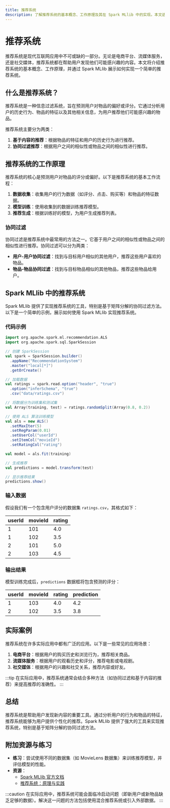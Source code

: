 ```yaml
---
title: 推荐系统
description: 了解推荐系统的基本概念、工作原理及其在 Spark MLlib 中的实现。本文适合初学者，包含代码示例和实际案例。
---
```


# 推荐系统

推荐系统是现代互联网应用中不可或缺的一部分。无论是电商平台、流媒体服务，还是社交媒体，推荐系统都在帮助用户发现他们可能感兴趣的内容。本文将介绍推荐系统的基本概念、工作原理，并通过 Spark MLlib 展示如何实现一个简单的推荐系统。

## 什么是推荐系统？

推荐系统是一种信息过滤系统，旨在预测用户对物品的偏好或评分。它通过分析用户的历史行为、物品的特征以及其他相关信息，为用户推荐他们可能感兴趣的物品。

推荐系统主要分为两类：
1. **基于内容的推荐**：根据物品的特征和用户的历史行为进行推荐。
2. **协同过滤推荐**：根据用户之间的相似性或物品之间的相似性进行推荐。

## 推荐系统的工作原理

推荐系统的核心是预测用户对物品的评分或偏好。以下是推荐系统的基本工作流程：

1. **数据收集**：收集用户的行为数据（如评分、点击、购买等）和物品的特征数据。
2. **模型训练**：使用收集到的数据训练推荐模型。
3. **推荐生成**：根据训练好的模型，为用户生成推荐列表。

### 协同过滤

协同过滤是推荐系统中最常用的方法之一。它基于用户之间的相似性或物品之间的相似性进行推荐。协同过滤可以分为两类：
- **用户-用户协同过滤**：找到与目标用户相似的其他用户，推荐这些用户喜欢的物品。
- **物品-物品协同过滤**：找到与目标物品相似的其他物品，推荐这些物品给用户。

## Spark MLlib 中的推荐系统

Spark MLlib 提供了实现推荐系统的工具，特别是基于矩阵分解的协同过滤方法。以下是一个简单的示例，展示如何使用 Spark MLlib 实现推荐系统。

### 代码示例

```scala
import org.apache.spark.ml.recommendation.ALS
import org.apache.spark.sql.SparkSession

// 创建 SparkSession
val spark = SparkSession.builder()
  .appName("RecommendationSystem")
  .master("local[*]")
  .getOrCreate()

// 加载数据
val ratings = spark.read.option("header", "true")
  .option("inferSchema", "true")
  .csv("data/ratings.csv")

// 将数据分为训练集和测试集
val Array(training, test) = ratings.randomSplit(Array(0.8, 0.2))

// 使用 ALS 算法训练模型
val als = new ALS()
  .setMaxIter(5)
  .setRegParam(0.01)
  .setUserCol("userId")
  .setItemCol("movieId")
  .setRatingCol("rating")

val model = als.fit(training)

// 生成推荐
val predictions = model.transform(test)

// 显示推荐结果
predictions.show()
```

### 输入数据

假设我们有一个包含用户评分的数据集 `ratings.csv`，其格式如下：

| userId | movieId | rating |
|--------|---------|--------|
| 1      | 101     | 4.0    |
| 1      | 102     | 3.5    |
| 2      | 101     | 5.0    |
| 2      | 103     | 4.5    |

### 输出结果

模型训练完成后，`predictions` 数据框将包含预测的评分：

| userId | movieId | rating | prediction |
|--------|---------|--------|------------|
| 1      | 103     | 4.0    | 4.2        |
| 2      | 102     | 3.5    | 3.8        |

## 实际案例

推荐系统在许多实际应用中都有广泛的应用。以下是一些常见的应用场景：

1. **电商平台**：根据用户的购买历史和浏览行为，推荐相关商品。
2. **流媒体服务**：根据用户的观看历史和评分，推荐电影或电视剧。
3. **社交媒体**：根据用户的兴趣和社交关系，推荐内容或好友。

:::tip
在实际应用中，推荐系统通常会结合多种方法（如协同过滤和基于内容的推荐）来提高推荐的准确性。
:::

## 总结

推荐系统是帮助用户发现新内容的重要工具。通过分析用户的行为和物品的特征，推荐系统能够为用户提供个性化的推荐。Spark MLlib 提供了强大的工具来实现推荐系统，特别是基于矩阵分解的协同过滤方法。

## 附加资源与练习

- **练习**：尝试使用不同的数据集（如 MovieLens 数据集）来训练推荐模型，并评估模型的性能。
- **资源**：
  - [Spark MLlib 官方文档](https://spark.apache.org/docs/latest/ml-guide.html)
  - [推荐系统：原理与实践](https://www.example.com/recommendation-systems-book)

:::caution
在实际应用中，推荐系统可能会面临冷启动问题（即新用户或新物品缺乏足够的数据）。解决这一问题的方法包括使用混合推荐系统或引入外部数据。
:::
